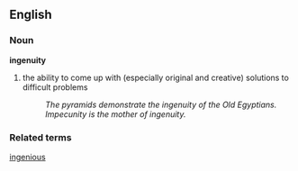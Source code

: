 ==English==
===Noun===
'''ingenuity''' 
#the ability to come up with (especially original and creative) solutions to difficult problems
#:''The pyramids demonstrate the ingenuity of the Old Egyptians.''
#:''Impecunity is the mother of ingenuity.''

===Related terms===
[[ingenious]]